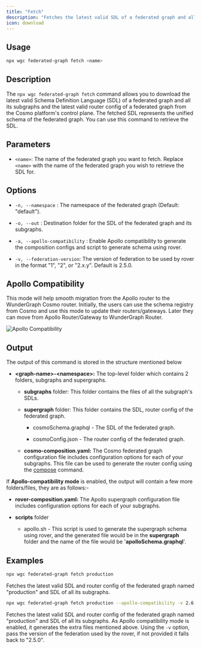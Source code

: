 ```yaml
---
title: "Fetch"
description: "Fetches the latest valid SDL of a federated graph and all its subgraphs and the latest valid router config of a federated graph."
icon: download
---
```


## Usage

```bash
npx wgc federated-graph fetch <name>
```

## Description

The `npx wgc federated-graph fetch` command allows you to download the latest valid Schema Definition Language (SDL) of a federated graph and all its subgraphs and the latest valid router config of a federated graph from the Cosmo platform's control plane. The fetched SDL represents the unified schema of the federated graph. You can use this command to retrieve the SDL.

## Parameters

* `<name>`: The name of the federated graph you want to fetch. Replace `<name>` with the name of the federated graph you wish to retrieve the SDL for.

## Options

* `-n, --namespace` : The namespace of the federated graph (Default: "default").

* `-o, --out` : Destination folder for the SDL of the federated graph and its subgraphs.

* `-a, --apollo-compatibility` : Enable Apollo compatibility to generate the composition configs and script to generate schema using rover.

* `-v, --federation-version`: The version of federation to be used by rover in the format "1", "2", or "2.x.y". Default is 2.5.0.

## Apollo Compatibility

This mode will help smooth migration from the Apollo router to the WunderGraph Cosmo router. Initially, the users can use the schema registry from Cosmo and use this mode to update their routers/gateways. Later they can move from Apollo Router/Gateway to WunderGraph Router.

<Frame caption="Apollo Compatibility mode">
  <img src="/images/image-6.png" alt="Apollo Compatibility" />
</Frame>

## Output

The output of this command is stored in the structure mentioned below

* **\<graph-name>-\<namespace>:** The top-level folder which contains 2 folders, subgraphs and supergraphs.

  * **subgraphs** folder: This folder contains the files of all the subgraph's SDLs.

  * **supergraph** folder: This folder contains the SDL, router config of the federated graph.

    * cosmoSchema.graphql - The SDL of the federated graph.

    * cosmoConfig.json - The router config of the federated graph.

  * **cosmo-composition.yaml:** The Cosmo federated graph configuration file includes configuration options for each of your subgraphs. This file can be used to generate the router config using the [compose](/cli/router/compose) command.

If **Apollo-compatibility mode** is enabled, the output will contain a few more folders/files, they are as follows:-

* **rover-composition.yaml:** The Apollo supergraph configuration file includes configuration options for each of your subgraphs.

* **scripts** folder

  * apollo.sh - This script is used to generate the supergraph schema using rover, and the generated file would be in the **supergraph** folder and the name of the file would be '**apolloSchema.graphql**'.

## Examples

```bash
npx wgc federated-graph fetch production
```

Fetches the latest valid SDL and router config of the federated graph named "production" and SDL of all its subgraphs.

```bash
npx wgc federated-graph fetch production --apollo-compatibility -v 2.6.1
```

Fetches the latest valid SDL and router config of the federated graph named "production" and SDL of all its subgraphs. As Apollo compatibility mode is enabled, it generates the extra files mentioned above. Using the `-v` option, pass the version of the federation used by the rover, if not provided it falls back to "2.5.0".
